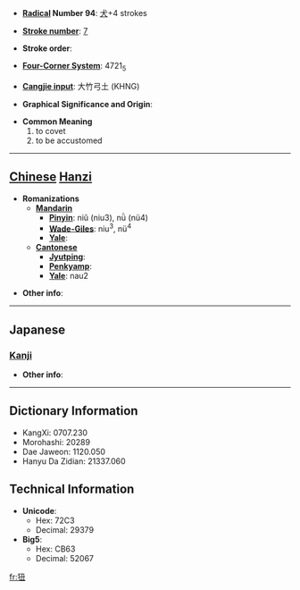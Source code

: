 * '''[[Wiktionary:Chinese radical index| Radical]] Number 94''': [[Wiktionary:Chinese radical index 犬|犬]]+4 strokes

* '''[[Wiktionary:Chinese total strokes index|Stroke number]]''': [[Wiktionary:Chinese total strokes index 7|7]]

* '''Stroke order''': 

* '''[[Wiktionary:Chinese four corner index|Four-Corner System]]''': 4721<sub>5</sub>

* '''[[Wiktionary:Chinese Cangjie index|Cangjie input]]''': 大竹弓土 (KHNG)

* '''Graphical Significance and Origin''': 

* '''Common Meaning'''
*#to covet
*# to be accustomed


----

== [[Chinese]] [[Hanzi]] ==

* '''Romanizations'''
** '''[[Mandarin]]'''
*** '''[[Pinyin]]''': niǔ (niu3), nǜ (nü4)
*** '''[[Wade-Giles]]''': niu<sup>3</sup>, nü<sup>4</sup>
*** '''[[Yale]]''': 
** '''[[Cantonese]]'''
*** '''[[Jyutping]]''':
*** '''[[Penkyamp]]''': 
*** '''[[Yale]]''': nau2

* '''Other info''': 

----

==Japanese==
===[[Kanji]]===
{{kanji|on readings=[[じゅう]] (jū)
|kun readings=[[なれる]] (nareru), [[ならう]] (narau)
}}

* '''Other info''':  

----

== Dictionary Information ==

* KangXi: 0707.230
* Morohashi: 20289
* Dae Jaweon: 1120.050
* Hanyu Da Zidian: 21337.060

== Technical Information ==

* '''Unicode''':
** Hex: 72C3
** Decimal: 29379
* '''Big5''':
** Hex: CB63
** Decimal: 52067

[[fr:狃]]